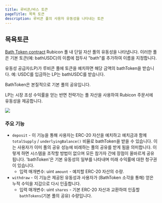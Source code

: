```yaml
---
title: 루비콘/바스 토큰
pageTitle: 목욕 토큰
description: 루비콘 풀의 사용자 유동성을 나타내는 토큰
---
```


## 목욕토큰

[Bath Token contract](https://github.com/RubiconDeFi/rubicon\_protocol/blob/master/contracts/rubiconPools/BathToken.sol) Rubicon 풀 내 단일 자산 풀의 유동성을 나타냅니다. 이러한 풀은 기본 토큰(예: bathUSDC)의 이름에 접두사 "bath"를 추가하여 이름을 지정합니다.

유동성 공급자(LP)가 루비콘 풀에 토큰을 예치하면 해당 금액의 bathToken을 받습니다. 예: USDC를 입금하는 LP는 bathUSDC를 받습니다.

BathToken은 본질적으로 기본 풀의 공유입니다.

LP는 시장 조성 수익률을 얻는 반면 전략가는 풀 자산을 사용하여 Rubicon 주문서에 유동성을 제공합니다.

![](</assets/Rubicon v1\_ BathTokens.png>)

### 주요 기능

* `deposit` - 이 기능을 통해 사용자는 ERC-20 자산을 예치하고 예치금과 함께 `totalSupply` / `underlyingBalance()` 비율로 bathToken을 받을 수 있습니다. 이는 사용자가 이미 풀의 공유 성능에 비례하는 풀의 공유를 받게 됨을 의미합니다. 이렇게 하면 시스템을 조작할 방법이 없으며 모든 참가자 간에 장점이 올바르게 공유됩니다. 'bathToken'은 기본 유동성의 일부를 나타내며 미래 수익률에 대한 청구권이 있습니다.
  * 입력 매개변수: uint `amount` - 예치할 ERC-20 자산의 수량.
* `withdraw` - 이 기능은 제공된 유동성과 사용자가 (BathToken 소각을 통해) 얻은 누적 수익을 지갑으로 다시 인출합니다.
  * 입력 매개변수: uint `shares` - 기본 ERC-20 자산과 교환하여 인출할 `bathTokens`(기본 풀의 공유) 수량입니다.